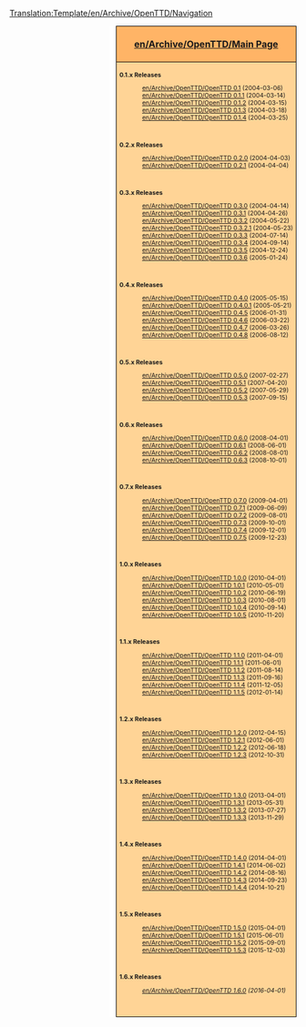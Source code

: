 <noinclude>[[Translation:Template/en/Archive/OpenTTD/Navigation]]</noinclude>{{en/-}}

<div style="float:right; padding-left:12px; background:#ffffff;">
<div style="border:1px solid #000000; background:#ffb466; padding:5px; -moz-border-radius-topleft:5px; -moz-border-radius-topright:5px; font-size: 12pt;">
<center><strong><font size="3">[[en/Archive/OpenTTD/Main Page]]</font></strong></center> </div>
<div style="border:1px solid black; border-top-width: 0px; background:#ffd496; padding:5px; -moz-border-radius-bottomleft:5px; -moz-border-radius-bottomright:8px; font-size: 8pt;">

<div class="mw-collapsible {{#ifeq:{{{expand}}}|0.1| |mw-collapsed}}">
'''0.1.x Releases'''
<div class="mw-collapsible-content" style="clear:both">
:[[en/Archive/OpenTTD/OpenTTD 0.1]] (2004-03-06)
:[[en/Archive/OpenTTD/OpenTTD 0.1.1]] (2004-03-14)
:[[en/Archive/OpenTTD/OpenTTD 0.1.2]] (2004-03-15)
:[[en/Archive/OpenTTD/OpenTTD 0.1.3]] (2004-03-18)
:[[en/Archive/OpenTTD/OpenTTD 0.1.4]] (2004-03-25)
<br/>
</div>
</div>

<div class="mw-collapsible {{#ifeq:{{{expand}}}|0.2| |mw-collapsed}}" style="clear:both">
'''0.2.x Releases'''
<div class="mw-collapsible-content">
:[[en/Archive/OpenTTD/OpenTTD 0.2.0]] (2004-04-03)
:[[en/Archive/OpenTTD/OpenTTD 0.2.1]] (2004-04-04)
<br/>
</div>
</div>

<div class="mw-collapsible {{#ifeq:{{{expand}}}|0.3| |mw-collapsed}}" style="clear:both">
'''0.3.x Releases'''
<div class="mw-collapsible-content">
:[[en/Archive/OpenTTD/OpenTTD 0.3.0]] (2004-04-14)
:[[en/Archive/OpenTTD/OpenTTD 0.3.1]] (2004-04-26)
:[[en/Archive/OpenTTD/OpenTTD 0.3.2]] (2004-05-22)
:[[en/Archive/OpenTTD/OpenTTD 0.3.2.1]] (2004-05-23)
:[[en/Archive/OpenTTD/OpenTTD 0.3.3]] (2004-07-14)
:[[en/Archive/OpenTTD/OpenTTD 0.3.4]] (2004-09-14)
:[[en/Archive/OpenTTD/OpenTTD 0.3.5]] (2004-12-24)
:[[en/Archive/OpenTTD/OpenTTD 0.3.6]] (2005-01-24)
<br/>
</div>
</div>

<div class="mw-collapsible {{#ifeq:{{{expand}}}|0.4| |mw-collapsed}}" style="clear:both">
'''0.4.x Releases'''
<div class="mw-collapsible-content">
:[[en/Archive/OpenTTD/OpenTTD 0.4.0]] (2005-05-15)
:[[en/Archive/OpenTTD/OpenTTD 0.4.0.1]] (2005-05-21)
:[[en/Archive/OpenTTD/OpenTTD 0.4.5]] (2006-01-31)
:[[en/Archive/OpenTTD/OpenTTD 0.4.6]] (2006-03-22)
:[[en/Archive/OpenTTD/OpenTTD 0.4.7]] (2006-03-26)
:[[en/Archive/OpenTTD/OpenTTD 0.4.8]] (2006-08-12)
<br/>
</div>
</div>

<div class="mw-collapsible {{#ifeq:{{{expand}}}|0.5| |mw-collapsed}}" style="clear:both">
'''0.5.x Releases'''
<div class="mw-collapsible-content">
:[[en/Archive/OpenTTD/OpenTTD 0.5.0]] (2007-02-27)
:[[en/Archive/OpenTTD/OpenTTD 0.5.1]] (2007-04-20)
:[[en/Archive/OpenTTD/OpenTTD 0.5.2]] (2007-05-29)
:[[en/Archive/OpenTTD/OpenTTD 0.5.3]] (2007-09-15)
<br/>
</div>
</div>

<div class="mw-collapsible {{#ifeq:{{{expand}}}|0.6| |mw-collapsed}}" style="clear:both">
'''0.6.x Releases'''
<div class="mw-collapsible-content">
:[[en/Archive/OpenTTD/OpenTTD 0.6.0]] (2008-04-01)
:[[en/Archive/OpenTTD/OpenTTD 0.6.1]] (2008-06-01)
:[[en/Archive/OpenTTD/OpenTTD 0.6.2]] (2008-08-01)
:[[en/Archive/OpenTTD/OpenTTD 0.6.3]] (2008-10-01)
<br/>
</div>
</div>

<div class="mw-collapsible {{#ifeq:{{{expand}}}|0.7| |mw-collapsed}}" style="clear:both">
'''0.7.x Releases'''
<div class="mw-collapsible-content">
:[[en/Archive/OpenTTD/OpenTTD 0.7.0]] (2009-04-01)
:[[en/Archive/OpenTTD/OpenTTD 0.7.1]] (2009-06-09)
:[[en/Archive/OpenTTD/OpenTTD 0.7.2]] (2009-08-01)
:[[en/Archive/OpenTTD/OpenTTD 0.7.3]] (2009-10-01)
:[[en/Archive/OpenTTD/OpenTTD 0.7.4]] (2009-12-01)
:[[en/Archive/OpenTTD/OpenTTD 0.7.5]] (2009-12-23)
<br/>
</div>
</div>

<div class="mw-collapsible {{#ifeq:{{{expand}}}|1.0| |mw-collapsed}}" style="clear:both">
'''1.0.x Releases'''
<div class="mw-collapsible-content">
:[[en/Archive/OpenTTD/OpenTTD 1.0.0]] (2010-04-01)
:[[en/Archive/OpenTTD/OpenTTD 1.0.1]] (2010-05-01)
:[[en/Archive/OpenTTD/OpenTTD 1.0.2]] (2010-06-19)
:[[en/Archive/OpenTTD/OpenTTD 1.0.3]] (2010-08-01)
:[[en/Archive/OpenTTD/OpenTTD 1.0.4]] (2010-09-14)
:[[en/Archive/OpenTTD/OpenTTD 1.0.5]] (2010-11-20)
<br/>
</div>
</div>

<div class="mw-collapsible {{#ifeq:{{{expand}}}|1.1| |mw-collapsed}}" style="clear:both">
'''1.1.x Releases'''
<div class="mw-collapsible-content">
:[[en/Archive/OpenTTD/OpenTTD 1.1.0]] (2011-04-01)
:[[en/Archive/OpenTTD/OpenTTD 1.1.1]] (2011-06-01)
:[[en/Archive/OpenTTD/OpenTTD 1.1.2]] (2011-08-14)
:[[en/Archive/OpenTTD/OpenTTD 1.1.3]] (2011-09-16)
:[[en/Archive/OpenTTD/OpenTTD 1.1.4]] (2011-12-05)
:[[en/Archive/OpenTTD/OpenTTD 1.1.5]] (2012-01-14)
<br/>
</div>
</div>

<div class="mw-collapsible {{#ifeq:{{{expand}}}|1.2| |mw-collapsed}}" style="clear:both">
'''1.2.x Releases'''
<div class="mw-collapsible-content">
:[[en/Archive/OpenTTD/OpenTTD 1.2.0]] (2012-04-15)
:[[en/Archive/OpenTTD/OpenTTD 1.2.1]] (2012-06-01)
:[[en/Archive/OpenTTD/OpenTTD 1.2.2]] (2012-06-18)
:[[en/Archive/OpenTTD/OpenTTD 1.2.3]] (2012-10-31)
<br/>
</div>
</div>

<div class="mw-collapsible {{#ifeq:{{{expand}}}|1.3| |mw-collapsed}}" style="clear:both">
'''1.3.x Releases'''
<div class="mw-collapsible-content">
:[[en/Archive/OpenTTD/OpenTTD 1.3.0]] (2013-04-01)
:[[en/Archive/OpenTTD/OpenTTD 1.3.1]] (2013-05-31)
:[[en/Archive/OpenTTD/OpenTTD 1.3.2]] (2013-07-27)
:[[en/Archive/OpenTTD/OpenTTD 1.3.3]] (2013-11-29)
<br/>
</div>
</div>

<div class="mw-collapsible {{#ifeq:{{{expand}}}|1.4| |mw-collapsed}}" style="clear:both">
'''1.4.x Releases'''
<div class="mw-collapsible-content">
:[[en/Archive/OpenTTD/OpenTTD 1.4.0]] (2014-04-01)
:[[en/Archive/OpenTTD/OpenTTD 1.4.1]] (2014-06-02)
:[[en/Archive/OpenTTD/OpenTTD 1.4.2]] (2014-08-16)
:[[en/Archive/OpenTTD/OpenTTD 1.4.3]] (2014-09-23)
:[[en/Archive/OpenTTD/OpenTTD 1.4.4]] (2014-10-21)
<br/>
</div>
</div>

<div class="mw-collapsible {{#ifeq:{{{expand}}}|1.5| |mw-collapsed}}" style="clear:both">
'''1.5.x Releases'''
<div class="mw-collapsible-content">
:[[en/Archive/OpenTTD/OpenTTD 1.5.0]] (2015-04-01)
:[[en/Archive/OpenTTD/OpenTTD 1.5.1]] (2015-06-01)
:[[en/Archive/OpenTTD/OpenTTD 1.5.2]] (2015-09-01)
:[[en/Archive/OpenTTD/OpenTTD 1.5.3]] (2015-12-03)
<br/>
</div>
</div>

<div class="mw-collapsible {{#ifeq:{{{expand|1.6}}}|1.6| |mw-collapsed}}" style="clear:both">
'''1.6.x Releases'''
:''[[en/Archive/OpenTTD/OpenTTD 1.6.0]] (2016-04-01)''
<br/>
</div>
</div>

</div>
</div>
